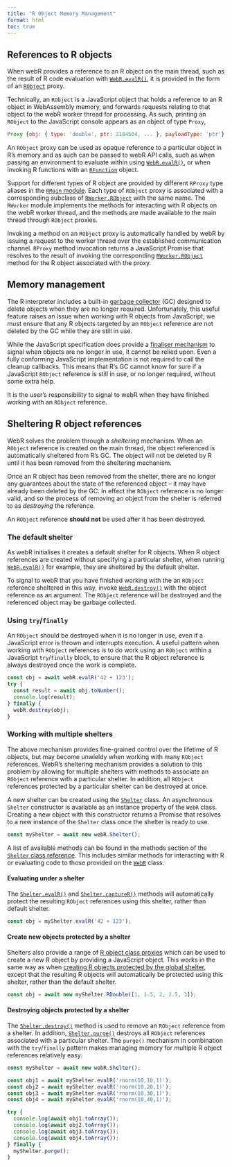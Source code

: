 ```yaml
---
title: "R Object Memory Management"
format: html
toc: true
---
```


## References to R objects

When webR provides a reference to an R object on the main thread, such as the result of R code evaluation with [`WebR.evalR()`](api/js/classes/WebR.WebR.md#evalr), it is provided in the form of an [`RObject`](api/js/modules/RMain.md#robject) proxy.

Technically, an `RObject` is a JavaScript object that holds a reference to an R object in WebAssembly memory, and forwards requests relating to that object to the webR worker thread for processing. As such, printing an `RObject` to the JavaScript console appears as an object of type `Proxy`,

``` javascript
Proxy {obj: { type: 'double', ptr: 2184504, ... }, payloadType: 'ptr'}
```

An `RObject` proxy can be used as opaque reference to a particular object in R's memory and as such can be passed to webR API calls, such as when passing an environment to evaluate within using [`WebR.evalR()`](api/js/classes/WebR.WebR.md#evalr), or when invoking R functions with an [`RFunction`](api/js/classes/RWorker.RFunction.md) object.

Support for different types of R object are provided by different `RProxy` type aliases in the [`RMain` module](api/js/modules/RMain.md). Each type of `RObject` proxy is associated with a corresponding subclass of [`RWorker.RObject`](api/js/classes/RWorker.RObject.md) with the same name. The `RWorker` module implements the methods for interacting with R objects on the webR worker thread, and the methods are made available to the main thread through `RObject` proxies.

Invoking a method on an `RObject` proxy is automatically handled by webR by issuing a request to the worker thread over the established communication channel. `RProxy` method invocation returns a JavaScript Promise that resolves to the result of invoking the corresponding [`RWorker.RObject`](api/js/classes/RWorker.RObject.md) method for the R object associated with the proxy.

## Memory management

The R interpreter includes a built-in [garbage collector](https://en.wikipedia.org/wiki/Garbage_collection_(computer_science)) (GC) designed to delete objects when they are no longer required. Unfortunately, this useful feature raises an issue when working with R objects from JavaScript; we must ensure that any R objects targeted by an `RObject` reference are not deleted by the GC while they are still in use.

While the JavaScript specification does provide a [finaliser mechanism](https://developer.mozilla.org/en-US/docs/Web/JavaScript/Reference/Global_Objects/FinalizationRegistry) to signal when objects are no longer in use, it cannot be relied upon. Even a fully conforming JavaScript implementation is not required to call the cleanup callbacks. This means that R's GC cannot know for sure if a JavaScript `RObject` reference is still in use, or no longer required, without some extra help.

::: callout-note
It is the user's responsibility to signal to webR when they have finished working with an `RObject` reference.
:::

## Sheltering R object references {#shelter}

WebR solves the problem through a *sheltering* mechanism. When an `RObject` reference is created on the main thread, the object referenced is automatically sheltered from R's GC. The object will not be deleted by R until it has been removed from the sheltering mechanism.

Once an R object has been removed from the shelter, there are no longer any guarantees about the state of the referenced object -- it may have already been deleted by the GC. In effect the `RObject` reference is no longer valid, and so the process of removing an object from the shelter is referred to as *destroying* the reference.

::: callout-warning
An `RObject` reference **should not** be used after it has been destroyed.
:::

### The default shelter

As webR initialises it creates a default shelter for R objects. When R object references are created without specifying a particular shelter, when running [`WebR.evalR()`](api/js/classes/WebR.WebR.md#evalr) for example, they are sheltered by the default shelter.

To signal to webR that you have finished working with the an `RObject` reference sheltered in this way, invoke [`WebR.destroy()`](api/js/classes/WebR.WebR.md#destroy) with the object reference as an argument. The `RObject` reference will be destroyed and the referenced object may be garbage collected.

### Using `try`/`finally`

An `RObject` should be destroyed when it is no longer in use, even if a JavaScript error is thrown and interrupts execution. A useful pattern when working with `RObject` references is to do work using an `RObject` within a JavaScript `try`/`finally` block, to ensure that the R object reference is always destroyed once the work is complete.

``` javascript
const obj = await webR.evalR('42 + 123');
try {
  const result = await obj.toNumber();
  console.log(result);
} finally {
  webR.destroy(obj);
}
```

### Working with multiple shelters

The above mechanism provides fine-grained control over the lifetime of R objects, but may become unwieldy when working with many `RObject` references. WebR's sheltering mechanism provides a solution to this problem by allowing for multiple shelters with methods to associate an `RObject` reference with a particular shelter. In addition, all `RObject` references protected by a particular shelter can be destroyed at once.

A new shelter can be created using the [`Shelter`](api/js/classes/WebR.Shelter.md) class. An asynchronous `Shelter` constructor is available as an instance property of the `WebR` class. Creating a new object with this constructor returns a Promise that resolves to a new instance of the `Shelter` class once the shelter is ready to use.

``` javascript
const myShelter = await new webR.Shelter();
```

A list of available methods can be found in the methods section of the [`Shelter` class reference](api/js/classes/WebR.Shelter.md#methods). This includes similar methods for interacting with R or evaluating code to those provided on the [`WebR`](api/js/classes/WebR.WebR.md#methods) class.

#### Evaluating under a shelter

The [`Shelter.evalR()`](api/js/classes/WebR.Shelter.md#evalr) and [`Shelter.captureR()`](api/js/classes/WebR.Shelter.md#capturer) methods will automatically protect the resulting `RObject` references using this shelter, rather than default shelter.

``` javascript
const obj = myShelter.evalR('42 + 123');
```

#### Create new objects protected by a shelter

Shelters also provide a range of [R object class proxies](api/js/classes/WebR.Shelter.md#properties) which can be used to create a new R object by providing a JavaScript object. This works in the same way as when [creating R objects protected by the global shelter](convert-js-to-r.qmd#creating-an-r-object-with-specific-type), except that the resulting R objects will automatically be protected using this shelter, rather than the default shelter.

``` javascript
const obj = await new myShelter.RDouble([1, 1.5, 2, 2.5, 3]);
```

#### Destroying objects protected by a shelter

The [`Shelter.destroy()`](api/js/classes/WebR.Shelter.md#destroy) method is used to remove an `RObject` reference from a shelter. In addition, [`Shelter.purge()`](api/js/classes/WebR.Shelter.md#purge) destroys all `RObject` references associated with a particular shelter. The `purge()` mechanism in combination with the `try`/`finally` pattern makes managing memory for multiple R object references relatively easy.

``` javascript
const myShelter = await new webR.Shelter();

const obj1 = await myShelter.evalR('rnorm(10,10,1)');
const obj2 = await myShelter.evalR('rnorm(10,20,1)');
const obj3 = await myShelter.evalR('rnorm(10,30,1)');
const obj4 = await myShelter.evalR('rnorm(10,40,1)');

try {
  console.log(await obj1.toArray());
  console.log(await obj2.toArray());
  console.log(await obj3.toArray());
  console.log(await obj4.toArray());
} finally {
  myShelter.purge();
}
```
